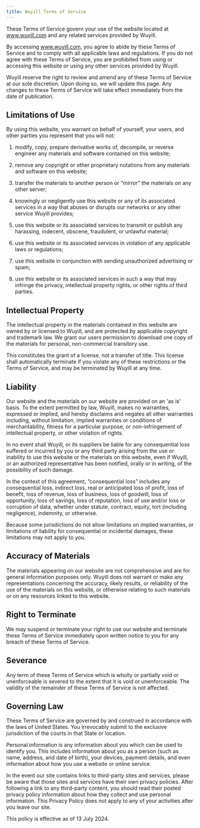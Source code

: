 ```yaml
---
title: Wuyill Terms of Service
---
```


These Terms of Service govern your use of the website located at www.wuyill.com and any related services provided by Wuyill.

By accessing www.wuyill.com, you agree to abide by these Terms of Service and to comply with all applicable laws and regulations. If you do not agree with these Terms of Service, you are prohibited from using or accessing this website or using any other services provided by Wuyill.

Wuyill reserve the right to review and amend any of these Terms of Service at our sole discretion. Upon doing so, we will update this page. Any changes to these Terms of Service will take effect immediately from the date of publication.

## Limitations of Use

By using this website, you warrant on behalf of yourself, your users, and other parties you represent that you will not:

1. modify, copy, prepare derivative works of, decompile, or reverse engineer any materials and software contained on this website;

2. remove any copyright or other proprietary notations from any materials and software on this website;

3. transfer the materials to another person or “mirror” the materials on any other server;

4. knowingly or negligently use this website or any of its associated services in a way that abuses or disrupts our networks or any other service Wuyill provides;

5. use this website or its associated services to transmit or publish any harassing, indecent, obscene, fraudulent, or unlawful material;

6. use this website or its associated services in violation of any applicable laws or regulations;

7. use this website in conjunction with sending unauthorized advertising or spam;

8. use this website or its associated services in such a way that may infringe the privacy, intellectual property rights, or other rights of third parties.

## Intellectual Property

The intellectual property in the materials contained in this website are owned by or licensed to Wuyill, and are protected by applicable copyright and trademark law. We grant our users permission to download one copy of the materials for personal, non-commercial transitory use.

This constitutes the grant of a license, not a transfer of title. This license shall automatically terminate if you violate any of these restrictions or the Terms of Service, and may be terminated by Wuyill at any time.

## Liability

Our website and the materials on our website are provided on an 'as is' basis. To the extent permitted by law, Wuyill, makes no warranties, expressed or implied, and hereby disclaims and negates all other warranties including, without limitation, implied warranties or conditions of merchantability, fitness for a particular purpose, or non-infringement of intellectual property, or other violation of rights.

In no event shall Wuyill, or its suppliers be liable for any consequential loss suffered or incurred by you or any third party arising from the use or inability to use this website or the materials on this website, even if Wuyill, or an authorized representative has been notified, orally or in writing, of the possibility of such damage.

In the context of this agreement, “consequential loss” includes any consequential loss, indirect loss, real or anticipated loss of profit, loss of benefit, loss of revenue, loss of business, loss of goodwill, loss of opportunity, loss of savings, loss of reputation, loss of use and/or loss or corruption of data, whether under statute, contract, equity, tort (including negligence), indemnity, or otherwise.

Because some jurisdictions do not allow limitations on implied warranties, or limitations of liability for consequential or incidental damages, these limitations may not apply to you.

## Accuracy of Materials

The materials appearing on our website are not comprehensive and are for general information purposes only. Wuyill does not warrant or make any representations concerning the accuracy, likely results, or reliability of the use of the materials on this website, or otherwise relating to such materials or on any resources linked to this website.

## Right to Terminate

We may suspend or terminate your right to use our website and terminate these Terms of Service immediately upon written notice to you for any breach of these Terms of Service.

## Severance

Any term of these Terms of Service which is wholly or partially void or unenforceable is severed to the extent that it is void or unenforceable. The validity of the remainder of these Terms of Service is not affected.

## Governing Law

These Terms of Service are governed by and construed in accordance with the laws of United States. You irrevocably submit to the exclusive jurisdiction of the courts in that State or location.

Personal information is any information about you which can be used to identify you. This includes information about you as a person (such as name, address, and date of birth), your devices, payment details, and even information about how you use a website or online service.

In the event our site contains links to third-party sites and services, please be aware that those sites and services have their own privacy policies. After following a link to any third-party content, you should read their posted privacy policy information about how they collect and use personal information. This Privacy Policy does not apply to any of your activities after you leave our site.

This policy is effective as of 13 July 2024.
